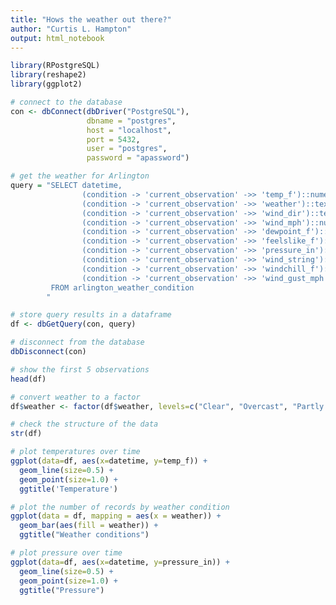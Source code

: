 ```yaml
---
title: "Hows the weather out there?"
author: "Curtis L. Hampton"
output: html_notebook
---
```


```r
library(RPostgreSQL)
library(reshape2)
library(ggplot2)
```

```r
# connect to the database
con <- dbConnect(dbDriver("PostgreSQL"), 
                 dbname = "postgres",
                 host = "localhost", 
                 port = 5432,
                 user = "postgres", 
                 password = "apassword")
```

```r
# get the weather for Arlington
query = "SELECT datetime, 
                (condition -> 'current_observation' ->> 'temp_f')::numeric as temp_f,
                (condition -> 'current_observation' ->> 'weather')::text as weather,
                (condition -> 'current_observation' ->> 'wind_dir')::text as wind_dir,
                (condition -> 'current_observation' ->> 'wind_mph')::numeric as wind_mph,
                (condition -> 'current_observation' ->> 'dewpoint_f')::numeric as dewpoint_f,
                (condition -> 'current_observation' ->> 'feelslike_f')::numeric as feelslike_f,
                (condition -> 'current_observation' ->> 'pressure_in')::numeric as pressure_in,
                (condition -> 'current_observation' ->> 'wind_string')::text as wind_string,
                (condition -> 'current_observation' ->> 'windchill_f')::text as windchill_f,
                (condition -> 'current_observation' ->> 'wind_gust_mph')::numeric as wind_gust_mpg
         FROM arlington_weather_condition
        "

# store query results in a dataframe 
df <- dbGetQuery(con, query)

# disconnect from the database
dbDisconnect(con)
```

```r
# show the first 5 observations
head(df)
```

```r
# convert weather to a factor
df$weather <- factor(df$weather, levels=c("Clear", "Overcast", "Partly Cloudy", "Mostly Cloudy", "Light Rain", "Rain"), ordered=FALSE)
```

```r
# check the structure of the data
str(df)
```

```r
# plot temperatures over time
ggplot(data=df, aes(x=datetime, y=temp_f)) +
  geom_line(size=0.5) +
  geom_point(size=1.0) +
  ggtitle('Temperature')
```

```r
# plot the number of records by weather condition
ggplot(data = df, mapping = aes(x = weather)) +
  geom_bar(aes(fill = weather)) +
  ggtitle("Weather conditions")
```

```r
# plot pressure over time
ggplot(data=df, aes(x=datetime, y=pressure_in)) +
  geom_line(size=0.5) +
  geom_point(size=1.0) +
  ggtitle("Pressure")
```


